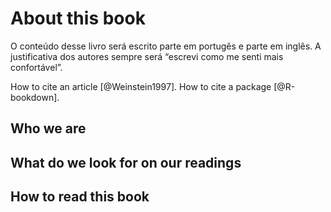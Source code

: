# About this book

O conteúdo desse livro será escrito parte em portugês e parte em inglês. A justificativa dos autores sempre será "escrevi como me senti mais confortável".

How to cite an article [@Weinstein1997]. How to cite a package [@R-bookdown].

## Who we are

## What do we look for on our readings

## How to read this book
